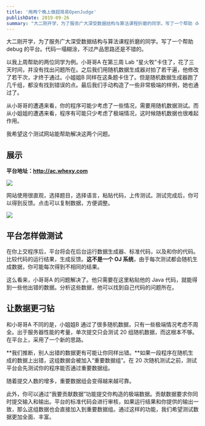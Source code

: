 ```yaml
---
title: '用两个晚上做超简易OpenJudge'
publishDate: 2019-09-26
summary: "大二刚开学，为了服务广大深受数据结构与算法课程折磨的同学。写了一个帮助 debug 的平台。代码一塌糊涂，不过产品思路还是不错的。"
---
```


大二刚开学，为了服务广大深受数据结构与算法课程折磨的同学。写了一个帮助 debug 的平台。代码一塌糊涂，不过产品思路还是不错的。




以我上周帮助的两位同学为例。小哥哥A 在第三周 Lab “星火牧”卡住了，花了三天时间，并没有找出问题所在。之后我们用随机数据生成器对拍了若干遍，他修改了若干次，才终于通过。小姐姐B 同样在这条题卡住了。但是随机数据生成器跑了几千组，都没有找到错误的点。最后我们手动构造了一些非常极端的样例，她也通过了。

从小哥哥的遭遇来看，你的程序可能少考虑了一些情况，需要用随机数据测试。而从小姐姐的遭遇来看，程序有可能只少考虑了极端情况，这时候随机数据也很难起作用。

我希望这个测试网站能帮助解决这两个问题。


## 展示

**平台地址：http://ac.whexy.com**

<Dialog>
因平台显著降低了作业难度。按任课教师要求已经关停。
</Dialog>

![](/images/EeTpfxjAwJXZ4tH.png)

网站使用很直观，选择题目，选择语言，粘贴代码，上传测试。测试完成后，你可以得到反馈。点击可以复制数据，方便调整。

![](/images/zxcfPHylaYLbUBr.png)



## 平台怎样做测试

在你上交程序后，平台将会在后台运行数据生成器、标准代码，以及和你的代码。比较代码的运行结果，生成反馈。**这不是一个 OJ 系统**，由于每次测试都会随机生成数据，你可能每次得到不相同的结果。

这么看来，小哥哥A 的问题解决了。他只需要在这里粘贴他的 Java 代码，就能得到一些他出错的数据。分析这些数据，他可以找到自己代码的问题所在。



## 让数据更刁钻

和小哥哥A 不同的是，小姐姐B 通过了很多随机数据，只有一些极端情况考虑不周全。出于服务器性能的考量，单次提交只会测试 20 组随机数据，而这根本不够。在平台上，采用了一个新的思路。

**我们推断，别人出错的数据更有可能让你同样出错。**如果一段程序在随机生成的数据上出错，这组数据会被加入“重要数据组”。在 20 次随机测试之前，测试平台会先测试你的程序能否通过重要数据组。

随着提交人数的增多，重要数据组会变得越来越可靠。

此外，你可以通过“我要贡献数据”功能提交你构造的极端数据。贡献数据要求你同时提交输入和输出。平台的标准代码会进行审核，如果运行结果和你提供的输出一致，那么这组数据也会直接加入到重要数据组。通过这样的功能，我们希望测试数据更加全面、丰富。
